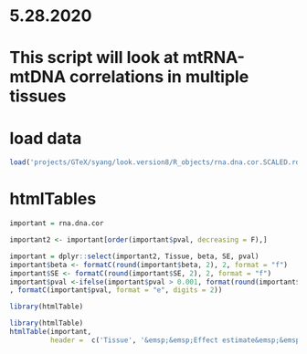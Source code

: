 # 5.28.2020
# This script will look at mtRNA-mtDNA correlations in multiple tissues

# load data
```r
load('projects/GTeX/syang/look.version8/R_objects/rna.dna.cor.SCALED.rds')
```

# htmlTables
```r
important = rna.dna.cor

important2 <- important[order(important$pval, decreasing = F),]

important = dplyr::select(important2, Tissue, beta, SE, pval)
important$beta <- formatC(round(important$beta, 2), 2, format = "f")
important$SE <- formatC(round(important$SE, 2), 2, format = "f")
important$pval <-ifelse(important$pval > 0.001, format(round(important$pval, 3), nsmall = 3)
, formatC(important$pval, format = "e", digits = 2))

library(htmlTable)

library(htmlTable)
htmlTable(important,
          header =  c('Tissue', '&emsp;&emsp;Effect estimate&emsp;&emsp;', 'Standard error', '&emsp;&emsp;P-value&emsp;&emsp;'), rnames = rep('', nrow(important)))
```
